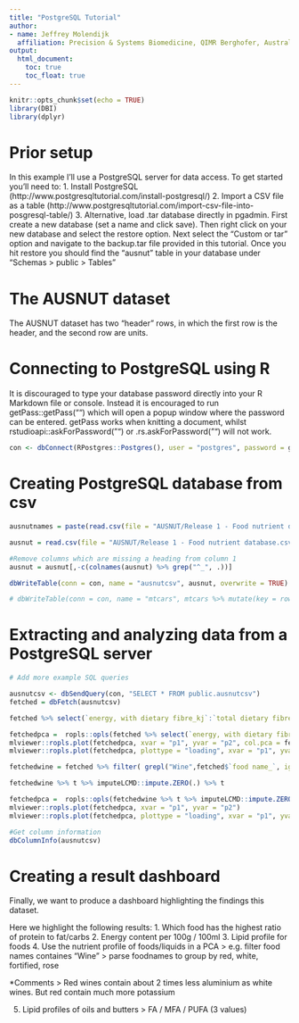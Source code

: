 ```yaml
---
title: "PostgreSQL Tutorial"
author:
- name: Jeffrey Molendijk
  affiliation: Precision & Systems Biomedicine, QIMR Berghofer, Australia
output: 
  html_document: 
    toc: true
    toc_float: true
---
```


```r
knitr::opts_chunk$set(echo = TRUE)
library(DBI)
library(dplyr)
```

# Prior setup
In this example I'll use a PostgreSQL server for data access. 
To get started you'll need to:
1. Install PostgreSQL (http://www.postgresqltutorial.com/install-postgresql/)
2. Import a CSV file as a table (http://www.postgresqltutorial.com/import-csv-file-into-posgresql-table/)
3. Alternative, load .tar database directly in pgadmin. 
First create a new database (set a name and click save). Then right click on your new database and select the restore option. Next select the "Custom or tar" option and navigate to the backup.tar file provided in this tutorial. Once you hit restore you should find the "ausnut" table in your database under "Schemas > public > Tables"

# The AUSNUT dataset
The AUSNUT dataset has two "header" rows, in which the first row is the header, and the second row are units. 

# Connecting to PostgreSQL using R
It is discouraged to type your database password directly into your R Markdown file or console. Instead it is encouraged to run getPass::getPass("") which will open a popup window where the password can be entered. getPass works when knitting a document, whilst rstudioapi::askForPassword("") or .rs.askForPassword("") will not work. 

```r
con <- dbConnect(RPostgres::Postgres(), user = "postgres", password = getPass::getPass("Database password"), dbname = "AUSNUT")
```

# Creating PostgreSQL database from csv

```r
ausnutnames = paste(read.csv(file = "AUSNUT/Release 1 - Food nutrient database.csv",header = FALSE, stringsAsFactors = FALSE)[1,] %>% unlist, read.csv(file = "AUSNUT/Release 1 - Food nutrient database.csv",header = FALSE, stringsAsFactors = FALSE)[2,] %>% unlist,sep = "_") %>% tolower()

ausnut = read.csv(file = "AUSNUT/Release 1 - Food nutrient database.csv",header = FALSE, skip = 2) %>% purrr::set_names(., nm = ausnutnames) %>% as.data.frame()

#Remove columns which are missing a heading from column 1
ausnut = ausnut[,-c(colnames(ausnut) %>% grep("^_", .))]

dbWriteTable(conn = con, name = "ausnutcsv", ausnut, overwrite = TRUE)

# dbWriteTable(conn = con, name = "mtcars", mtcars %>% mutate(key = row.names(.)), overwrite = TRUE)

```

# Extracting and analyzing data from a PostgreSQL server

```r
# Add more example SQL queries

ausnutcsv <- dbSendQuery(con, "SELECT * FROM public.ausnutcsv")
fetched = dbFetch(ausnutcsv)

fetched %>% select(`energy, with dietary fibre_kj`:`total dietary fibre_g`)

fetchedpca =  ropls::opls(fetched %>% select(`energy, with dietary fibre_kj`:`total dietary fibre_g`) %>% as.matrix())
mlviewer::ropls.plot(fetchedpca, xvar = "p1", yvar = "p2", col.pca = fetched$classification_ %>% as.factor())
mlviewer::ropls.plot(fetchedpca, plottype = "loading", xvar = "p1", yvar = "p2") %>% plotly::ggplotly()

fetchedwine = fetched %>% filter( grepl("Wine",fetched$`food name_`, ignore.case = TRUE)) %>% select(`aluminium (al)_ug`:`zinc (zn)_mg`) %>% select_if(~sum(!is.na(.)) > 10)

fetchedwine %>% t %>% imputeLCMD::impute.ZERO(.) %>% t

fetchedpca =  ropls::opls(fetchedwine %>% t %>% imputeLCMD::impute.ZERO(.) %>% t)
mlviewer::ropls.plot(fetchedpca, xvar = "p1", yvar = "p2")
mlviewer::ropls.plot(fetchedpca, plottype = "loading", xvar = "p1", yvar = "p2") %>% plotly::ggplotly()

#Get column information
dbColumnInfo(ausnutcsv)
```

# Creating a result dashboard
Finally, we want to produce a dashboard highlighting the findings this dataset.

Here we highlight the following results:
1. Which food has the highest ratio of protein to fat/carbs
2. Energy content per 100g / 100ml
3. Lipid profile for foods
4. Use the nutrient profile of foods/liquids in a PCA > e.g. filter food names containes "Wine" > parse foodnames to group by red, white, fortified, rose

*Comments > Red wines contain about 2 times less aluminium as white wines. But red contain much more potassium

5. Lipid profiles of oils and butters > FA / MFA / PUFA (3 values)

```r

```